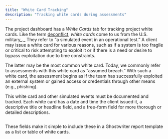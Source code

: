 ```yaml
---
title: "White Card Tracking"
description: "Tracking white cards during assessments"
---
```


The project dashboard has a _White Cards_ tab for tracking project white cards. Like the term [deconflict](/features/client-and-project-management/project-dashboard/deconfliction-tracking), _white cards_ come to us from the U.S. military_._ They refer to “a simulated event in an operational test.” A client may issue a white card for various reasons, such as if a system is too fragile or critical to risk attempting to exploit it or if there is a need or desire to bypass exploitation due to time constraints.

The latter may be the most common white card. Today, we commonly refer to assessments with this white card as “assumed breach.” With such a white card, the assessment begins as if the team has successfully exploited an external system or gained access or credentials through other means (e.g., phishing).

This white card and other simulated events must be documented and tracked. Each white card has a date and time the client issued it, a descriptive title or headline field, and a free-form field for more thorough or detailed descriptions.

<Frame>
  <img src="/images/features/image-14.avif" alt=""/>
</Frame>

These fields make it simple to include these in a Ghostwriter report template as a list or table of white cards.

